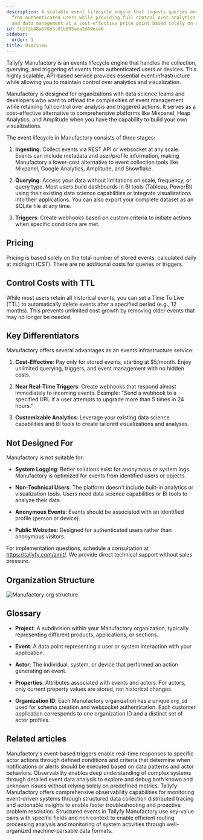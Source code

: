 ```yaml
---
description: A scalable event lifecycle engine that ingests queries and triggers events
  from authenticated users while providing full control over analytics visualization
  and data management at a cost-effective price point based solely on stored events.
id: 5b1f2b48a670d3c81b905aea2d09ec46
sidebar:
  order: 1
title: Overview
---
```


Tallyfy Manufactory is an events lifecycle engine that handles the collection, querying, and triggering of events from authenticated users or devices. This highly scalable, API-based service provides essential event infrastructure while allowing you to maintain control over analytics and visualization.

Manufactory is designed for organizations with data science teams and developers who want to offload the complexities of event management while retaining full control over analysis and triggered actions. It serves as a cost-effective alternative to comprehensive platforms like Mixpanel, Heap Analytics, and Amplitude when you have the capability to build your own visualizations.

The event lifecycle in Manufactory consists of three stages:

1. **Ingesting**: Collect events via REST API or websocket at any scale. Events can include metadata and user/profile information, making Manufactory a lower-cost alternative to event collection tools like Mixpanel, Google Analytics, Amplitude, and Snowflake.

2. **Querying**: Access your data without limitations on scale, frequency, or query type. Most users build dashboards in BI tools (Tableau, PowerBI) using their existing data science capabilities or integrate visualizations into their applications. You can also export your complete dataset as an SQLite file at any time.

3. **Triggers**: Create webhooks based on custom criteria to initiate actions when specific conditions are met.

## Pricing

Pricing is based solely on the total number of stored events, calculated daily at midnight (CST). There are no additional costs for queries or triggers.

## Control Costs with TTL

While most users retain all historical events, you can set a Time To Live (TTL) to automatically delete events after a specified period (e.g., 12 months). This prevents unlimited cost growth by removing older events that may no longer be needed.

## Key Differentiators

Manufactory offers several advantages as an events infrastructure service:

1. **Cost-Effective**: Pay only for stored events, starting at $5/month. Enjoy unlimited querying, triggers, and event management with no hidden costs.

2. **Near Real-Time Triggers**: Create webhooks that respond almost immediately to incoming events. Example: "Send a webhook to a specified URL if a user attempts to upgrade more than 5 times in 24 hours."

3. **Customizable Analytics**: Leverage your existing data science capabilities and BI tools to create tailored visualizations and analyses.

## Not Designed For

Manufactory is not suitable for:

* **System Logging**: Better solutions exist for anonymous or system logs. Manufactory is optimized for events from identified users or objects.

* **Non-Technical Users**: The platform doesn't include built-in analytics or visualization tools. Users need data science capabilities or BI tools to analyze their data.

* **Anonymous Events**: Events should be associated with an identified profile (person or device).

* **Public Websites**: Designed for authenticated users rather than anonymous visitors.

For implementation questions, schedule a consultation at https://tallyfy.com/amit/. We provide direct technical support without sales pressure.

## Organization Structure

![Manufactory org structure](https://screenshots.tallyfy.com/manufactory-org-structure-v1.png)

## Glossary

* **Project**: A subdivision within your Manufactory organization, typically representing different products, applications, or sections.

* **Event**: A data point representing a user or system interaction with your application.

* **Actor**: The individual, system, or device that performed an action generating an event.

* **Properties**: Attributes associated with events and actors. For actors, only current property values are stored, not historical changes.

* **Organization ID**: Each Manufactory organization has a unique `org_id` used for schema creation and websocket authentication. Each customer application corresponds to one organization ID and a distinct set of actor profiles.


## Related articles
<CardGrid>
<LinkTitleCard header="<b>Manufactory > Triggers</b>" href="/products/manufactory/triggers/" > Manufactory's event-based triggers enable real-time responses to specific actor actions through defined conditions and criteria that determine when notifications or alerts should be executed based on data patterns and actor behaviors. </LinkTitleCard>
<LinkTitleCard header="<b>Best Practices > What is observability?</b>" href="/products/manufactory/best-practices/what-is-observability/" > Observability enables deep understanding of complex systems through detailed event data analysis to explore and debug both known and unknown issues without relying solely on predefined metrics. </LinkTitleCard>
<LinkTitleCard header="<b>Manufactory > Introduction to observability best practices</b>" href="/products/manufactory/best-practices/" > Tallyfy Manufactory offers comprehensive observability capabilities for monitoring event-driven systems through structured data collection distributed tracing and actionable insights to enable faster troubleshooting and proactive problem resolution. </LinkTitleCard>
<LinkTitleCard header="<b>Best Practices > Understanding structured events</b>" href="/products/manufactory/best-practices/understanding-structured-events/" > Structured events in Tallyfy Manufactory use key-value pairs with specific fields and rich context to enable efficient routing processing analysis and monitoring of system activities through well-organized machine-parsable data formats. </LinkTitleCard>
</CardGrid>